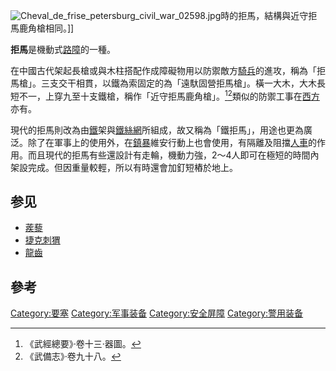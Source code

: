 [[File:Cheval_de_frise_petersburg_civil_war_02598.jpg|thumb]]時的拒馬，結構與近守拒馬鹿角槍相同。]]

'''拒馬'''是機動式[[路障|路障]]的一種。

在中國古代架起長槍或與木柱搭配作成障礙物用以防禦敵方[[騎兵|騎兵]]的進攻，稱為「拒馬槍」。三支交干相貫，以鐵為索固定的為「遠馱固營拒馬槍」。橫一大木，大木長短不一，上穿九至十支鐵槍，稱作「近守拒馬鹿角槍」。<ref>《武經總要》·卷十三·器圖。</ref><ref>《武備志》·卷九十八。</ref>類似的防禦工事在[[西方|西方]]亦有。

現代的拒馬則改為由[[鐵|鐵]]架與[[鐵絲網|鐵絲網]]所組成，故又稱為「鐵拒馬」，用途也更為廣泛。除了在軍事上的使用外，在[[鎮暴|鎮暴]]維安行動上也會使用，有隔離及阻擋[[人|人]][[車|車]]的作用。而且現代的拒馬有些還設計有走輪，機動力強，2～4人即可在極短的時間內架設完成。但因重量較輕，所以有時還會加釘短樁於地上。

== 参见 ==
* [[蒺藜_(武器)|蒺藜]]
* [[捷克刺猬|捷克刺猬]]
* [[龍齒|龍齒]]

==參考==
{{reflist}}

[[Category:要塞|Category:要塞]]
[[Category:军事装备|Category:军事装备]]
[[Category:安全屏障|Category:安全屏障]]
[[Category:警用装备|Category:警用装备]]